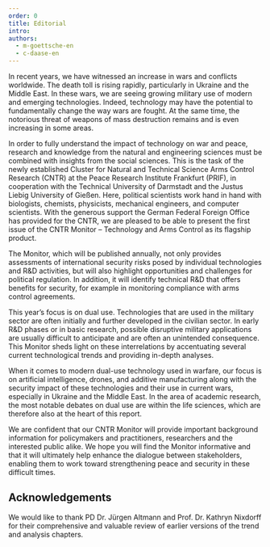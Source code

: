```yaml
---
order: 0
title: Editorial
intro:
authors:
  - m-goettsche-en
  - c-daase-en
---
```


In recent years, we have witnessed an increase in wars and conflicts worldwide. The death toll is rising rapidly, particularly in Ukraine and the Middle East. In these wars, we are seeing growing military use of modern and emerging technologies. Indeed, technology may have the potential to fundamentally change the way wars are fought. At the same time, the notorious threat of weapons of mass destruction remains and is even increasing in some areas.

In order to fully understand the impact of technology on war and peace, research and knowledge from the natural and engineering sciences must be combined with insights from the social sciences. This is the task of the newly established Cluster for Natural and Technical Science Arms Control Research (CNTR) at the Peace Research Institute Frankfurt (PRIF), in cooperation with the Technical University of Darmstadt and the Justus Liebig University of Gießen. Here, political scientists work hand in hand with biologists, chemists, physicists, mechanical engineers, and computer scientists. With the generous support the German Federal Foreign Office has provided for the CNTR, we are pleased to be able to present the first issue of the CNTR Monitor – Technology and Arms Control as its flagship product.

The Monitor, which will be published annually, not only provides assessments of international security risks posed by individual technologies and R&D activities, but will also highlight opportunities and challenges for political regulation. In addition, it will identify technical R&D that offers benefits for security, for example in monitoring compliance with arms control agreements.

This year’s focus is on dual use. Technologies that are used in the military sector are often initially and further developed in the civilian sector. In early R&D phases or in basic research, possible disruptive military applications are usually difficult to anticipate and are often an unintended consequence. This Monitor sheds light on these interrelations by accentuating several current technological trends and providing in-depth analyses.

When it comes to modern dual-use technology used in warfare, our focus is on artificial intelligence, drones, and additive manufacturing along with the security impact of these technologies and their use in current wars, especially in Ukraine and the Middle East. In the area of academic research, the most notable debates on dual use are within the life sciences, which are therefore also at the heart of this report.

We are confident that our CNTR Monitor will provide important background information for policymakers and practitioners, researchers and the interested public alike. We hope you will find the Monitor informative and that it will ultimately help enhance the dialogue between stakeholders, enabling them to work toward strengthening peace and security in these difficult times.

## Acknowledgements
We would like to thank PD Dr. Jürgen Altmann and Prof. Dr. Kathryn Nixdorff for their comprehensive and valuable review of earlier versions of the trend and analysis chapters.
